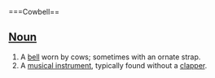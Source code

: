 ===Cowbell==

==[[Noun]]==
# A [[bell]] worn by cows; sometimes with an ornate strap.
# A [[musical instrument]], typically found without a [[clapper]].